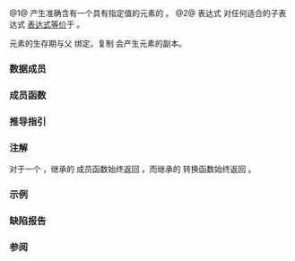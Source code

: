 {{cpp/ranges/view title|single}}
{{cpp/ranges/navbar}}

{{dcl begin}}
{{dcl header|ranges}}
{{dcl rev multi|num=1|since1=c++20|dcl1=
template&lt; std::copy_constructible T &gt;
    requires std::is_object_v&lt;T&gt;
class single_view
    : public ranges::view_interface&lt;single_view&lt;T&gt;&gt;
|since2=c++23|dcl2=
template&lt; std::move_constructible T &gt;
    requires std::is_object_v&lt;T&gt;
class single_view
    : public ranges::view_interface&lt;single_view&lt;T&gt;&gt;
}}
{{dcl|num=2|since=c++20|1=
namespace views {
    inline constexpr /* 未指定 */ single = /* 未指定 */;
}
}}
{{dcl h|调用签名}}
{{dcl|since=c++20|1=
template&lt; class T &gt;
    requires /* 见下文 */
constexpr /* 见下文 */ single( T&amp;&amp; t );
}}
{{dcl end}}

@1@ 产生准确含有一个具有指定值的元素的 {{lconcept|view}}。
@2@ 表达式 {{c|views::single(e)}} 对任何适合的子表达式 {{c|e}} [[cpp/language/expressions#表达式等价|表达式等价]]于 {{c|single_view&lt;std::decay_t&lt;decltype((e))&gt;&gt;(e)}}。

元素的生存期与父 {{tt|single_view}} 绑定。复制 {{tt|single_view}} 会产生元素的副本。

{{cpp/ranges/cpo|views|single}}

===数据成员===
{{dsc begin}}
{{dsc hitem|成员名|定义}}
{{dsc expos mem obj|spec={{rlpi|copyable_wrapper|copyable-box}}{{sep}}{{tt|&lt;T&gt;}}|value_|视图包含的单个元素|notes={{mark until c++23}}}}
{{dsc expos mem obj|spec={{rlpi|copyable_wrapper|movable-box}}{{sep}}{{tt|&lt;T&gt;}}|value_|视图包含的单个元素|notes={{mark since c++23}}}}
{{dsc end}}

===成员函数===
{{dsc begin}}
{{dsc mem ctor|{{PAGENAME}}#ctor|构造 {{tt|single_view}}}}
{{dsc mem fun|{{PAGENAME}}#begin|title=begin|返回指向元素的指针}}
{{dsc mem fun|{{PAGENAME}}#end|title=end|返回元素后一位置的指针}}
{{dsc mem sfun|{{PAGENAME}}#empty|title=empty|返回 {{c|false}}}}
{{dsc mem sfun|{{PAGENAME}}#size|title=size|返回 {{c|1}}}}
{{dsc mem fun|{{PAGENAME}}#data|title=data|返回指向元素的指针}}

{{cpp/ranges/view_interface/inherit|embedded=yes|data=yes|empty=invalid|size=invalid}}
{{dsc end}}

{{anchor|ctor}}
{{member|{{small|std::ranges::single_view::}}single_view|
{{dcl begin}}
{{dcl|num=1|since=c++20|1=
single_view() requires std::default_initializable&lt;T&gt; = default;&lt;!--P2325R3--&gt;
}}
{{dcl rev multi|num=2|since1=c++20|dcl1=
constexpr explicit single_view( const T&amp; t );
|since2=c++23|dcl2=
constexpr explicit single_view( const T&amp; t )
    requires std::copy_constructible&lt;T&gt;;
}}
{{dcl|num=3|since=c++20|1=
constexpr explicit single_view( T&amp;&amp; t );
}}
{{dcl|num=4|since=c++20|1=
template&lt; class... Args &gt;
    requires std::constructible_from&lt;T, Args...&gt;
constexpr explicit single_view( std::in_place_t, Args&amp;&amp;... args );
}}
{{dcl end}}

构造 {{tt|single_view}}。

@1@ 默认初始化 {{tti|value_}}，它会值初始化其所含的值。
@2@ 以 {{c|t}} 初始化 {{tti|value_}}。
@3@ 以 {{c|std::move(t)}} 初始化 {{tti|value_}}。
@4@ 如同以 {{c|value_{std::in_place, std::forward&lt;Args&gt;(args)...}&lt;!----&gt;}} 初始化 {{tti|value_}}。
}}

{{anchor|begin}}
{{member|{{small|std::ranges::single_view::}}begin|
{{ddcl|since=c++20|
constexpr T* begin() noexcept;
constexpr const T* begin() const noexcept;
}}

等价于 {{c|return data();}}。
}}

{{anchor|end}}
{{member|{{small|std::ranges::single_view::}}end|
{{ddcl|since=c++20|
constexpr T* end() noexcept;
constexpr const T* end() const noexcept;
}}

等价于 {{c|return data() + 1;}}。
}}

{{anchor|empty}}
{{member|{{small|std::ranges::single_view::}}empty|
{{ddcl|since=c++20|
static constexpr bool empty() noexcept;
}}

等价于 {{c|return false;}}。
}}

{{anchor|size}}
{{member|{{small|std::ranges::single_view::}}size|
{{ddcl|since=c++20|
static constexpr std::size_t size() noexcept;
}}

等价于 {{c|return 1;}}。

这使得 {{tt|single_view}} 实现 {{rlpt|split_view}} 所要求的 {{c|/*tiny-range*/}}。
}}

{{anchor|data}}
{{member|{{small|std::ranges::single_view::}}data|
{{ddcl|since=c++20|
constexpr T* data() noexcept;
constexpr const T* data() const noexcept;
}}

返回指向 {{tti|value_}} 的所含值的指针。如果 {{tti|value_}} 不含值，那么行为未定义。
}}

===推导指引===
{{ddcl|since=c++20|1=
template&lt; class T &gt;
single_view( T ) -&gt; single_view&lt;T&gt;;
}}

===注解===
对于一个 {{ttt|single_view}}，继承的 {{tt|empty}} 成员函数始终返回 {{c|false}}，而继承的 {{c|operator bool}} 转换函数始终返回 {{c|true}}。

===示例===
{{example
|code=
#include &lt;iomanip&gt;
#include &lt;iostream&gt;
#include &lt;ranges&gt;
#include &lt;string&gt;
#include &lt;tuple&gt;

int main()
{
    constexpr std::ranges::single_view sv1{3.1415}; // 使用 (const T&amp;) 构造函数
    static_assert(sv1);
    static_assert(not sv1.empty());
    
    std::cout &lt;&lt; "1) *sv1.data()：" &lt;&lt; *sv1.data() &lt;&lt; '\n'
              &lt;&lt; "2) *sv1.begin()：" &lt;&lt; *sv1.begin() &lt;&lt; '\n'
              &lt;&lt; "3)  sv1.size()：" &lt;&lt; sv1.size() &lt;&lt; '\n'
              &lt;&lt; "4)  距离：" &lt;&lt; std::distance(sv1.begin(), sv1.end()) &lt;&lt; '\n';
    
    std::string str{"C++20"};
    std::cout &lt;&lt; "5)  str = " &lt;&lt; std::quoted(str) &lt;&lt; '\n';
    std::ranges::single_view sv2{std::move(str)}; // 使用 (T&amp;&amp;) 构造函数
    std::cout &lt;&lt; "6) *sv2.data()：" &lt;&lt; std::quoted(*sv2.data()) &lt;&lt; '\n'
              &lt;&lt; "7)  str = " &lt;&lt; std::quoted(str) &lt;&lt; '\n';
    
    std::ranges::single_view&lt;std::tuple&lt;int, double, std::string&gt;&gt;
        sv3{std::in_place, 42, 3.14, "😄"}; // 使用 (std::in_place_t, Args&amp;&amp;... args)
    
    std::cout &lt;&lt; "8)  sv3 持有一个元组：{ "
              &lt;&lt; std::get&lt;0&gt;(sv3[0]) &lt;&lt; ", "
              &lt;&lt; std::get&lt;1&gt;(sv3[0]) &lt;&lt; ", "
              &lt;&lt; std::get&lt;2&gt;(sv3[0]) &lt;&lt; " }\n";
}
|output=
1) *sv1.data()：3.1415
2) *sv1.begin()：3.1415
3)  sv1.size()：1
4)  距离：1
5)  str = "C++20"
6) *sv2.data()："C++20"
7)  str = ""
8)  sv3 持有一个元组：{ 42, 3.14, 😄 }
}}

===缺陷报告===
{{dr list begin}}
{{dr list item|wg=lwg|dr=3428|std=C++20|before={{tt|single_view}} 可从 {{lc|std::in_place_t}} 转换|after=使该构造函数为 explicit}}
{{dr list item|wg=lwg|dr=4035|std=C++20|before={{tt|single_view}} 没有提供成员函数 {{tt|empty()}}|after=提供 {{tt|empty()}}}}
{{dr list item|paper=P2367R0|std=C++20|before={{tt|single_view}} 的推导指引无法衰变参数；&lt;br&gt;{{tt|views::single}} 复制但不包装 {{tt|single_view}}|after=提供衰变的推导指引；&lt;br&gt;使之始终包装}}
{{dr list end}}

===参阅===
{{dsc begin}}
{{dsc inc|cpp/utility/dsc optional}}
{{dsc inc|cpp/ranges/dsc empty_view}}
{{dsc inc|cpp/ranges/dsc split_view}}
{{dsc end}}

{{langlinks|en|es|ja|ru}}